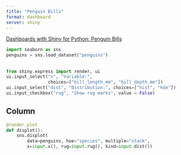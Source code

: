 ```yaml
---
title: "Penguin Bills"
format: dashboard
server: shiny
---
```


[Dashboards with Shiny for Python: Penguin Bills](https://quarto.org/docs/dashboards/interactivity/shiny-python/)

```python
import seaborn as sns
penguins = sns.load_dataset("penguins")
```

## {.sidebar}

```python
from shiny.express import render, ui
ui.input_select("x", "Variable:",
                choices=["bill_length_mm", "bill_depth_mm"])
ui.input_select("dist", "Distribution:", choices=["hist", "kde"])
ui.input_checkbox("rug", "Show rug marks", value = False)
```

## Column

```python
@render.plot
def displot():
    sns.displot(
        data=penguins, hue="species", multiple="stack",
        x=input.x(), rug=input.rug(), kind=input.dist())
```